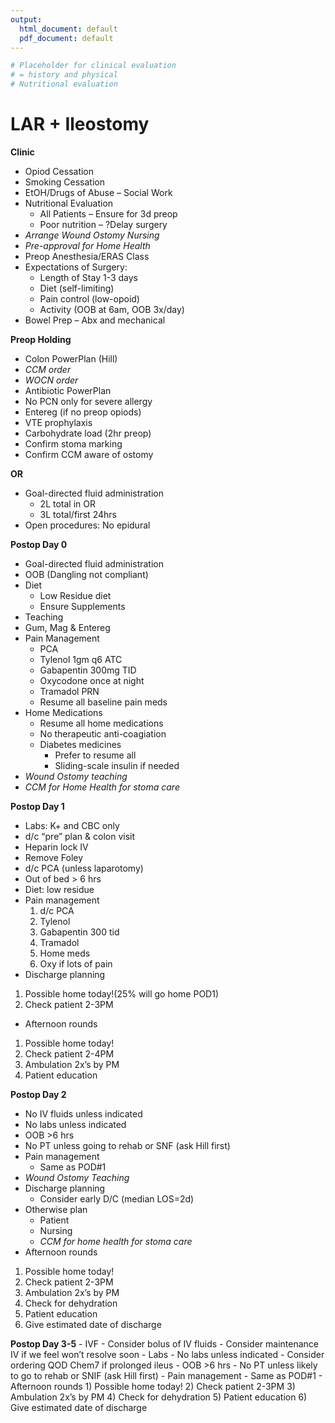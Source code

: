```yaml
---
output:
  html_document: default
  pdf_document: default
---
```


```r
# Placeholder for clinical evaluation
# = history and physical
# Nutritional evaluation
```

# LAR + Ileostomy

**Clinic**

-   Opiod Cessation
-   Smoking Cessation
-   EtOH/Drugs of Abuse – Social Work
-   Nutritional Evaluation
    -   All Patients – Ensure for 3d preop
    -   Poor nutrition – ?Delay surgery
-   *Arrange Wound Ostomy Nursing*
-   *Pre-approval for Home Health*
-   Preop Anesthesia/ERAS Class
-   Expectations of Surgery:
    -   Length of Stay 1-3 days
    -   Diet (self-limiting)
    -   Pain control (low-opoid)
    -   Activity (OOB at 6am, OOB 3x/day)
-   Bowel Prep – Abx and mechanical

**Preop Holding**

-   Colon PowerPlan (Hill)
-   *CCM order*
-   *WOCN order*
-   Antibiotic PowerPlan
-   No PCN only for severe allergy
-   Entereg (if no preop opiods)
-   VTE prophylaxis
-   Carbohydrate load (2hr preop)
-   Confirm stoma marking
-   Confirm CCM aware of ostomy

**OR**

-   Goal-directed fluid administration
    -   2L total in OR
    -   3L total/first 24hrs
-   Open procedures: No epidural

**Postop Day 0**

-   Goal-directed fluid administration
-   OOB (Dangling not compliant)
-   Diet
    -   Low Residue diet
    -   Ensure Supplements
-   Teaching
-   Gum, Mag & Entereg
-   Pain Management
    -   PCA
    -   Tylenol 1gm q6 ATC
    -   Gabapentin 300mg TID
    -   Oxycodone once at night
    -   Tramadol PRN
    -   Resume all baseline pain meds
-   Home Medications
    -   Resume all home medications
    -   No therapeutic anti-coagiation
    -   Diabetes medicines
        -   Prefer to resume all
        -   Sliding-scale insulin if needed
-   *Wound Ostomy teaching*
-   *CCM for Home Health for stoma care*

**Postop Day 1**

-   Labs: K+ and CBC only
-   d/c “pre” plan & colon visit
-   Heparin lock IV
-   Remove Foley
-   d/c PCA (unless laparotomy)
-   Out of bed \> 6 hrs
-   Diet: low residue
-   Pain management
    1)  d/c PCA
    2)  Tylenol
    3)  Gabapentin 300 tid
    4)  Tramadol
    5)  Home meds
    6)  Oxy if lots of pain
-   Discharge planning

1)  Possible home today!(25% will go home POD1)
2)  Check patient 2-3PM

-   Afternoon rounds

1)  Possible home today!
2)  Check patient 2-4PM
3)  Ambulation 2x’s by PM
4)  Patient education

**Postop Day 2**

-   No IV fluids unless indicated
-   No labs unless indicated
-   OOB \>6 hrs
-   No PT unless going to rehab or SNF (ask Hill first)
-   Pain management
    -   Same as POD#1
-   *Wound Ostomy Teaching*
-   Discharge planning
    -   Consider early D/C (median LOS=2d)
-   Otherwise plan
    -   Patient
    -   Nursing
    -   *CCM for home health for stoma care*
-   Afternoon rounds

1)  Possible home today!
2)  Check patient 2-3PM
3)  Ambulation 2x’s by PM
4)  Check for dehydration
5)  Patient education
6)  Give estimated date of discharge

**Postop Day 3-5** - IVF - Consider bolus of IV fluids - Consider maintenance IV if we feel won’t resolve soon - Labs - No labs unless indicated - Consider ordering QOD Chem7 if prolonged ileus - OOB \>6 hrs - No PT unless likely to go to rehab or SNIF (ask Hill first) - Pain management - Same as POD#1 - Afternoon rounds 1) Possible home today! 2) Check patient 2-3PM 3) Ambulation 2x’s by PM 4) Check for dehydration 5) Patient education 6) Give estimated date of discharge
